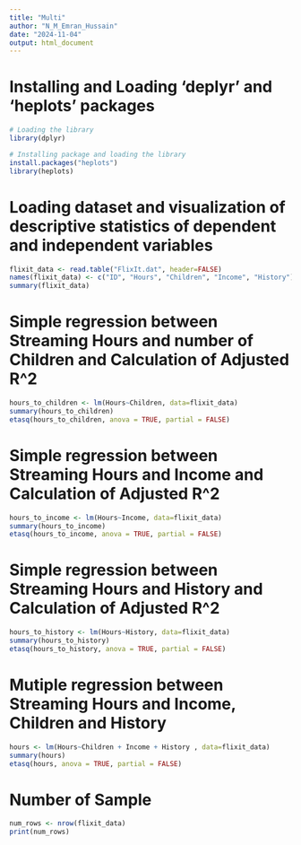 ---
title: "Multi"
author: "N_M_Emran_Hussain"
date: "2024-11-04"
output: html_document
---
# Installing and Loading 'deplyr' and 'heplots' packages 
```{r}
# Loading the library
library(dplyr)

# Installing package and loading the library
install.packages("heplots")
library(heplots)
```

# Loading dataset and visualization of descriptive statistics of dependent and independent variables

```{r}
flixit_data <- read.table("FlixIt.dat", header=FALSE)
names(flixit_data) <- c("ID", "Hours", "Children", "Income", "History")
summary(flixit_data)
```
# Simple regression between Streaming Hours and number of Children and Calculation of Adjusted R^2

```{r}
hours_to_children <- lm(Hours~Children, data=flixit_data)
summary(hours_to_children)
etasq(hours_to_children, anova = TRUE, partial = FALSE)
```
# Simple regression between Streaming Hours and Income and Calculation of Adjusted R^2

```{r}
hours_to_income <- lm(Hours~Income, data=flixit_data)
summary(hours_to_income)
etasq(hours_to_income, anova = TRUE, partial = FALSE)
```

# Simple regression between Streaming Hours and History and Calculation of Adjusted R^2
```{r}
hours_to_history <- lm(Hours~History, data=flixit_data)
summary(hours_to_history)
etasq(hours_to_history, anova = TRUE, partial = FALSE)
```
# Mutiple regression between Streaming Hours and Income, Children and History

```{r}
hours <- lm(Hours~Children + Income + History , data=flixit_data)
summary(hours)
etasq(hours, anova = TRUE, partial = FALSE)
```

# Number of Sample
```{r}
num_rows <- nrow(flixit_data)
print(num_rows)
```
